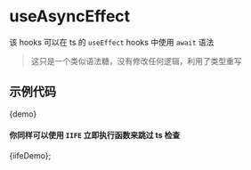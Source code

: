 
# useAsyncEffect

该 hooks 可以在 ts 的 `useEffect` hooks 中使用 `await` 语法

> 这只是一个类似语法糖，没有修改任何逻辑，利用了类型重写

## 示例代码

<CodeBlock language="language-tsx">{demo}</CodeBlock>

#### 你同样可以使用 `IIFE` 立即执行函数来跳过 ts 检查

<CodeBlock language="language-tsx">{iifeDemo}</CodeBlock>;
